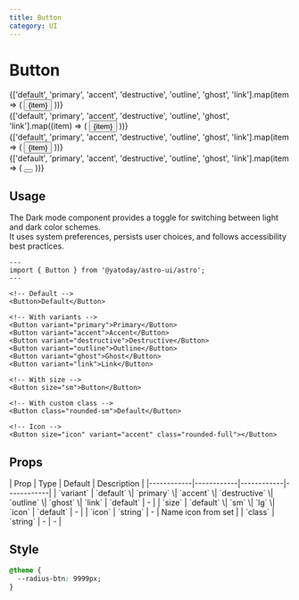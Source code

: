 ```yaml
---
title: Button
category: UI
---
```



# Button

<SourceLink name="Button" />

<div  className="mt-6 space-y-12">
  <Demo title="Default">
    <div className="flex flex-wrap gap-2 p-2">
      {['default', 'primary', 'accent', 'destructive', 'outline', 'ghost', 'link'].map(item => (
        <Button variant={item} class="capitalize">{item}</Button>
      ))}
    </div>
  </Demo>

  <Demo title="Size: sm">
    <div className="flex flex-wrap gap-2 p-2">
      {['default', 'primary', 'accent', 'destructive', 'outline', 'ghost', 'link'].map((item) => (
        <Button size="sm" variant={item} class="capitalize">
          {item}
        </Button>
      ))}
    </div>
  </Demo>

  <Demo title="Size: lg">
    <div className="flex flex-wrap gap-2 p-2">
      {['default', 'primary', 'accent', 'destructive', 'outline', 'ghost', 'link'].map(item => (
        <Button size="lg" variant={item} class="capitalize">{item}</Button>
      ))}
    </div>
  </Demo>

  <Demo title="Icon">
    <div className="flex flex-wrap gap-2 p-2">
      {['default', 'primary', 'accent', 'destructive', 'outline', 'ghost', 'link'].map(item => (
        <Button size="icon" variant={item} icon="tabler:arrow-right" class="rounded-full"></Button>
      ))}
    </div>
  </Demo>
</div>

## Usage

The Dark mode component provides a toggle for switching between light and dark color schemes. <br /> It uses system preferences, persists user choices, and follows accessibility best practices.

```astro
---
import { Button } from '@yatoday/astro-ui/astro';
---

<!-- Default -->
<Button>Default</Button>

<!-- With variants -->
<Button variant="primary">Primary</Button>
<Button variant="accent">Accent</Button>
<Button variant="destructive">Destructive</Button>
<Button variant="outline">Outline</Button>
<Button variant="ghost">Ghost</Button>
<Button variant="link">Link</Button>

<!-- With size -->
<Button size="sm">Button</Button>

<!-- With custom class -->
<Button class="rounded-sm">Default</Button>

<!-- Icon -->
<Button size="icon" variant="accent" class="rounded-full"></Button>
```

## Props

<div className="overflow-x-auto">
  <div className="min-w-xl">
    | Prop | Type | Default | Description |
    |------------|------------|------------|------------| 
    | `variant` | `default` \| `primary` \| `accent` \| `destructive` \| `outline` \| `ghost` \| `link` | `default` | - |
    | `size` | `default` \| `sm` \| `lg` \| `icon` | `default` | - |
    | `icon` | `string` | - | Name icon from set |
    | `class` | `string` | - | - |
  </div>
</div>

## Style

```css
@theme {
  --radius-btn: 9999px;
}
```
